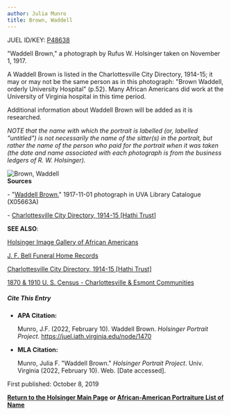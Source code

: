 ```yaml
---
author: Julia Munro
title: Brown, Waddell
---
```

JUEL ID/KEY: [P48638](http://juel.iath.virginia.edu/public_person?person=48638 "P48638")

"Waddell Brown," a photograph by Rufus W. Holsinger taken on November 1, 1917.   
  

A Waddell Brown is listed in the Charlottesville City Directory, 1914-15; it may or may not be the same person as in this photograph: "Brown Waddell, orderly University Hospital" (p.52). Many African Americans did work at the University of Virginia hospital in this time period. 

Additional information about Waddell Brown will be added as it is researched.

_NOTE that the name with which the portrait is labelled (or, labelled "untitled") is not necessarily the name of the sitter(s) in the portrait, but rather the name of the person who paid for the portrait when it was taken (the date and name associated with each photograph is from the business ledgers of R. W. Holsinger)._ 

![Brown, Waddell](https://iiif.lib.virginia.edu/iiif/uva-lib:1048765/full/1000,1337/0/default.jpg "Brown, Waddell")   
**Sources**

\- "[Waddell Brown](https://search.lib.virginia.edu/catalog/uva-lib:1048765#?c=0&m=0&s=0&cv=0&xywh=-599%2C374%2C3418%2C2534 "Brown, Waddell")," 1917-11-01 photograph in UVA Library Catalogue (X05663A)   

\- [Charlottesville City Directory, 1914-15 \[Hathi Trust\]](https://catalog.hathitrust.org/Record/101954103)

**SEE ALSO**:

[Holsinger Image Gallery of African Americans](http://rwholsingerphotos.org/images.php "Holsinger Image Gallery of African Americans")

[J. F. Bell Funeral Home Records](http://www2.vcdh.virginia.edu/afam/raceandplace/perl_scripts/funeral_search.html "J. F. Bell Funeral Home Database")

[Charlottesville City Directory, 1914-15 \[Hathi Trust\]](https://catalog.hathitrust.org/Record/101954103 "Charlottesville City Directory, 1914-15") 

[1870 & 1910 U. S. Census - Charlottesville & Esmont Communities](http://www2.vcdh.virginia.edu/afam/raceandplace/census/search_both.html "1870 & 1910 U. S. Census: Charlottesville and Esmont Communities")

##### **Cite This Entry**

*   **APA Citation:**
    
    Munro, J.F. (2022, February 10). Waddell Brown. _Holsinger Portrait Project_. https://juel.iath.virginia.edu/node/1470
    
*   **MLA Citation:**
    
    Munro, Julia F. "Waddell Brown." _Holsinger Portrait Project_. Univ. Virginia (2022, February 10). Web. \[Date accessed\].
    

First published: October 8, 2019    

[**Return to the Holsinger Main Page**](http://juel.iath.virginia.edu/node/980) **or [African-American Portraiture List of Name](http://juel.iath.virginia.edu/node/996)**